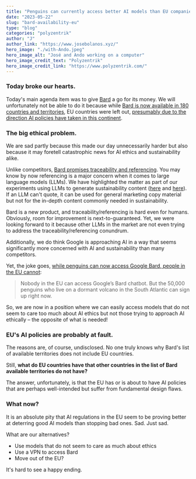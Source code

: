```yaml
---
title: "Penguins can currently access better AI models than EU companies"
date: "2023-05-22"
slug: "bard-availability-eu"
type: "blog"
categories: "polyzentrik"
author: "J"
author_link: "https://www.josebolanos.xyz/"
hero_image: "./with-Ando.jpeg"
hero_image_alt: "José and Ando working on a computer"
hero_image_credit_text: "Polyzentrik"
hero_image_credit_link: "https://www.polyzentrik.com/"
---
```


### Today broke our hearts.

Today's main agenda item was to give [Bard](https://bard.google.com/) a go for its money. We will unfortunately not be able to do it because while [Bard is now available in 180 countries and territories](https://support.google.com/bard/answer/13575153), EU countries were left out, [presumably due to the direction AI policies have taken in this continent](https://www.pcgamer.com/google-wont-tell-anyone-why-its-withholding-bard-ai-from-the-eu/).

### The big ethical problem.
We are sad partly because this made our day unnecessarily harder but also because it may foretell catastrophic news for AI ethics and sustainability alike.

Unlike competitors, [Bard promises traceability and referencing](https://blog.google/technology/ai/google-bard-updates-io-2023/). You may know by now referencing is a major concern when it comes to large language models (LLMs). We have highlighted the matter as part of our experiments using LLMs to generate sustainability content ([here](./blog/sustainable-coffee-behind-scenes/) and [here](./blog/prompt-anchoring-chaining/)). If an LLM can't quote, it can be used for general marketing copy material but not for the in-depth content commonly needed in sustainability.

Bard is a new product, and traceability/referencing is hard even for humans. Obviously, room for improvement is next-to-guaranteed. Yet, we were looking forward to it because other LLMs in the market are not even trying to address the traceability/referencing conundrum.

Additionally, we do think Google is approaching AI in a way that seems significantly more concerned with AI and sustainability than many competitors.

Yet, the joke goes, [while penguins can now access Google Bard, people in the EU cannot](https://www.wired.co.uk/article/google-bard-european-union):

> Nobody in the EU can access Google’s Bard chatbot. But the 50,000 penguins who live on a dormant volcano in the South Atlantic can sign up right now.

So, we are now in a position where we can easily access models that do not seem to care too much about AI ethics but not those trying to approach AI ethically – the opposite of what is needed!

### EU's AI policies are probably at fault.
The reasons are, of course, undisclosed. No one truly knows why Bard's list of available territories does not include EU countries.

Still, **what do EU countries have that other countries in the list of Bard available territories do not have?**

The answer, unfortunately, is that the EU has or is about to have AI policies that are perhaps well-intended but suffer from fundamental design flaws.

### What now?

It is an absolute pity that AI regulations in the EU seem to be proving better at deterring good AI models than stopping bad ones. Sad. Just sad.

What are our alternatives?

* Use models that do not seem to care as much about ethics
* Use a VPN to access Bard
* Move out of the EU?

It's hard to see a happy ending. 